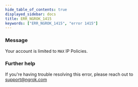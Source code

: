 ```yaml
---
hide_table_of_contents: true
displayed_sidebar: docs
title: ERR_NGROK_1415
keywords: ["ERR_NGROK_1415", "error 1415"]
---
```


### Message

Your account is limited to `MAX` IP Policies.

### Further help

If you're having trouble resolving this error, please reach out to [support@ngrok.com](mailto:support@ngrok.com?subject=Help%20with%20ERR_NGROK_1415)
